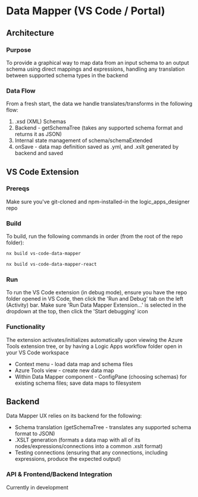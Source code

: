 
<Meta title="Docs/Data Mapper" />

# Data Mapper (VS Code / Portal)

## Architecture

### Purpose

To provide a graphical way to map data from an input schema to an output schema using direct mappings and expressions, handling any translation between supported schema types in the backend

### Data Flow

From a fresh start, the data we handle translates/transforms in the following flow:

1. .xsd (XML) Schemas
2. Backend - getSchemaTree (takes any supported schema format and returns it as JSON)
3. Internal state management of schema/schemaExtended
4. onSave - data map definition saved as .yml, and .xslt generated by backend and saved

## VS Code Extension

### Prereqs

Make sure you've git-cloned and npm-installed-in the logic_apps_designer repo

### Build

To build, run the following commands in order (from the root of the repo folder):

```bash
nx build vs-code-data-mapper
```

```bash
nx build vs-code-data-mapper-react
```

### Run

To run the VS Code extension (in debug mode), ensure you have the repo folder opened in VS Code,
then click the 'Run and Debug' tab on the left (Activity) bar. Make sure 'Run Data Mapper Extension...'
is selected in the dropdown at the top, then click the 'Start debugging' icon

### Functionality

The extension activates/initializes automatically upon viewing the Azure Tools extension tree, or by having a Logic Apps workflow folder open in your VS Code workspace

- Context menu - load data map and schema files
- Azure Tools view - create new data map
- Within Data Mapper component - ConfigPane (choosing schemas) for existing schema files; save data maps to filesystem

## Backend

Data Mapper UX relies on its backend for the following:

- Schema translation (getSchemaTree - translates any supported schema format to JSON)
- .XSLT generation (formats a data map with all of its nodes/expressions/connections into a common .xslt format)
- Testing connections (ensuring that any connections, including expressions, produce the expected output)

### API & Frontend/Backend Integration

Currently in development
